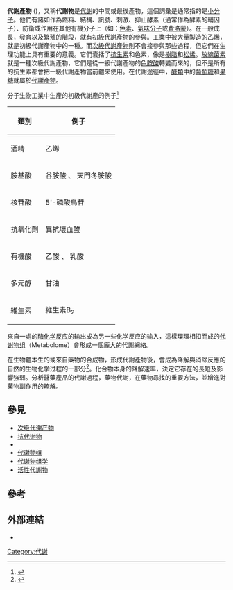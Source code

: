 '''代謝產物''' ({{lang-en|'''Metabolite'''}})，又稱'''代謝物'''是[[代謝|代謝]]的中間或最後產物，這個詞彙是通常指的是[[小分子|小分子]]。他們有諸如作為燃料、結構、訊號、刺激、抑止酵素（通常作為酵素的輔因子）、防衛或作用在其他有機分子上（如：[[色素|色素]]、[[氣味分子|氣味分子]]或[[費洛蒙|費洛蒙]]）。在一般成長，發育以及繁殖的階段，就有[[初級代謝產物|初級代謝產物]]的參與。工業中被大量製造的[[乙烯|乙烯]]，就是初級代謝產物中的一種。而[[次級代謝產物|次級代謝產物]]則不會接參與那些過程，但它們在生理功能上具有重要的意義。它們囊括了[[抗生素|抗生素]]和色素，像是[[樹脂|樹脂]]和[[萜烯|松烯]]。[[放線菌素|放線菌素]]就是一種次級代謝產物，它們是從一級代謝產物的[[色胺酸|色胺酸]]轉變而來的，但不是所有的抗生素都會把一級代謝產物當前體來使用。在代謝途徑中，[[醣類|醣類]]中的[[葡萄糖|葡萄糖]]和[[果糖|果糖]]就屬於[[代謝產物|代謝產物]]。

分子生物工業中生產的初級代謝產的例子<ref name="test">{{cite journal| url = http://www.springerlink.com/content/j627l3771783g814/| author = Demain, Arnold L.| title = "Microbial Production of Primary Metabolites."| work = THE SCIENCE OF nature| publisher = MIT| date = 1980.| journal = | access-date = 2016-03-06| archive-url = https://web.archive.org/web/20190912154402/https://link.springer.com/article/10.1007/BF00396537| archive-date = 2019-09-12| dead-url = yes}}</ref>

{|class="wikitable"
|-
! 類別 !! 例子
|-
| 酒精 || 乙烯
|-
| 胺基酸 || 谷胺酸 、 天門冬胺酸
|-
| 核苷酸 || 5'-磷酸鳥苷
|-
| 抗氧化劑 || 異抗壞血酸
|-
| 有機酸 || 乙酸 、 乳酸
|-
| 多元醇 || 甘油
|-
| 維生素 || 維生素B<sub>2</sub>
|}

來自一處的[[酶|酶]][[化学反应|化学反应]]的输出成為另一些化学反应的输入，這樣環環相扣而成的[[代谢物组|代谢物组]]（Metabolome）會形成一個龐大的代謝網絡。

在生物體本生的或來自藥物的合成物，形成代謝產物後，會成為降解與消除反應的自然的生物化学过程的一部分<ref>{{cite web|last1=Harris|first1=Edward D.|title=Biochemical Facts behind the Definition and Properties of Metabolites|url=https://www.fda.gov/ohrms/dockets/ac/03/briefing/3942b1_08_Harris%20Paper.pdf|website=FDA|publisher=FDA|accessdate=28 April 2017|archive-date=2017-08-30|archive-url=https://web.archive.org/web/20170830021225/https://www.fda.gov/ohrms/dockets/ac/03/briefing/3942b1_08_harris%20paper.pdf|dead-url=no}}</ref>。化合物本身的降解速率，決定它存在的長短及影響強弱。分析醫藥產品的代謝過程，藥物代謝，在藥物尋找的重要方法，並增進對藥物副作用的暸解。

==參見==
{{Portal|新陈代谢}}
*[[次级代谢产物|次级代谢产物]]
*[[抗代谢物|抗代谢物]]
*{{tsl|en|Metabolic control analysis||Metabolic control analysis}}
*[[代谢物组|代谢物组]]
*[[代谢物组学|代谢物组学]]
*[[活性代謝物|活性代謝物]]

==參考==
{{Reflist}}

==外部連結==
*{{Commonscat-inline|Metabolites}}

[[Category:代谢|Category:代谢]]